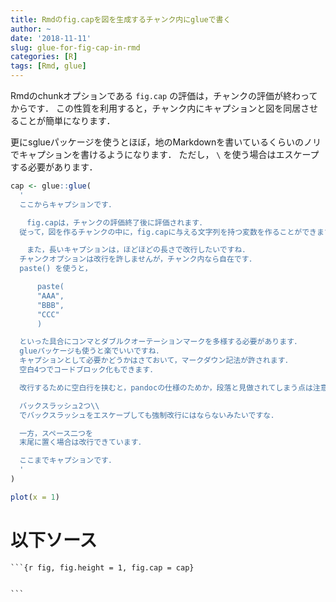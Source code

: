 ```yaml
---
title: Rmdのfig.capを図を生成するチャンク内にglueで書く
author: ~
date: '2018-11-11'
slug: glue-for-fig-cap-in-rmd
categories: [R]
tags: [Rmd, glue]
---
```


Rmdのchunkオプションである `fig.cap` の評価は，チャンクの評価が終わってからです．
この性質を利用すると，チャンク内にキャプションと図を同居させることが簡単になります．

更にsglueパッケージを使うとほぼ，地のMarkdownを書いているくらいのノリでキャプションを書けるようになります．
ただし， `\` を使う場合はエスケープする必要があります．

```r
cap <- glue::glue(
  '
  ここからキャプションです．

  　fig.capは，チャンクの評価終了後に評価されます．
  従って，図を作るチャンクの中に，fig.capに与える文字列を持つ変数を作ることができます．

  　また，長いキャプションは，ほどほどの長さで改行したいですね．
  チャンクオプションは改行を許しませんが，チャンク内なら自在です．
  paste() を使うと，

      paste(
      "AAA", 
      "BBB",
      "CCC"
      )

  といった具合にコンマとダブルクオーテーションマークを多様する必要があります．
  glueパッケージも使うと楽でいいですね．
  キャプションとして必要かどうかはさておいて，マークダウン記法が許されます．
  空白4つでコードブロック化もできます．

  改行するために空白行を挟むと，pandocの仕様のためか，段落と見做されてしまう点は注意が必要そうですね．

  バックスラッシュ2つ\\
  でバックスラッシュをエスケープしても強制改行にはならないみたいですな．

  一方，スペース二つを  
  末尾に置く場合は改行できています．

  ここまでキャプションです．
  '
)

plot(x = 1)
```

# 以下ソース

` ```{r fig, fig.height = 1, fig.cap = cap}`

```r

```

` ``` `